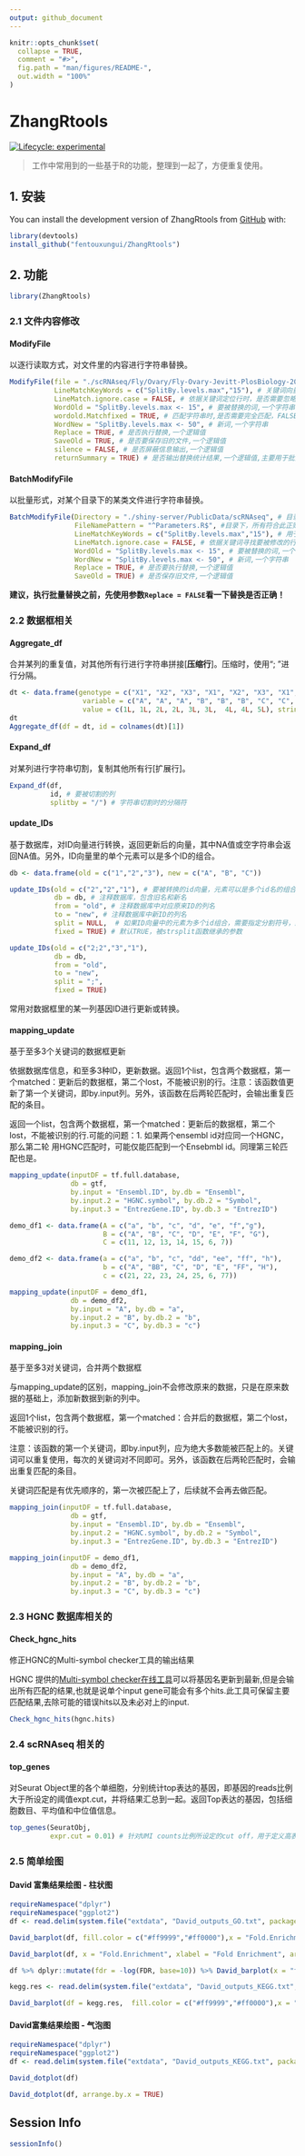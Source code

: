 ```yaml
---
output: github_document
---
```


<!-- README.md is generated from README.Rmd. Please edit that file -->

```r
knitr::opts_chunk$set(
  collapse = TRUE,
  comment = "#>",
  fig.path = "man/figures/README-",
  out.width = "100%"
)
```

# ZhangRtools

<!-- badges: start -->
[![Lifecycle: experimental](https://img.shields.io/badge/lifecycle-experimental-orange.svg)](https://lifecycle.r-lib.org/articles/stages.html#experimental)
<!-- badges: end -->

> 工作中常用到的一些基于R的功能，整理到一起了，方便重复使用。

## 1. 安装

You can install the development version of ZhangRtools from [GitHub](https://github.com/) with:

``` r
library(devtools)
install_github("fentouxungui/ZhangRtools")
```

## 2. 功能

```r
library(ZhangRtools)
```

### 2.1 文件内容修改

#### ModifyFile

以逐行读取方式，对文件里的内容进行字符串替换。

```r
ModifyFile(file = "./scRNAseq/Fly/Ovary/Fly-Ovary-Jevitt-PlosBiology-2020/Parameters.R", #文件路径
           LineMatchKeyWords = c("SplitBy.levels.max","15"), # 关键词向量，用于定位要被修改的行
           LineMatch.ignore.case = FALSE, # 依据关键词定位行时，是否需要忽略关键词的大小写
           WordOld = "SplitBy.levels.max <- 15", # 要被替换的词,一个字符串
           wordold.Matchfixed = TRUE, # 匹配字符串时,是否需要完全匹配，FALSE为使用正则表达式
           WordNew = "SplitBy.levels.max <- 50", # 新词,一个字符串
           Replace = TRUE, # 是否执行替换,一个逻辑值
           SaveOld = TRUE, # 是否要保存旧的文件,一个逻辑值
           silence = FALSE, # 是否屏蔽信息输出,一个逻辑值
           returnSummary = TRUE) # 是否输出替换统计结果,一个逻辑值,主要用于批量替换
```

#### BatchModifyFile

以批量形式，对某个目录下的某类文件进行字符串替换。

```r
BatchModifyFile(Directory = "./shiny-server/PublicData/scRNAseq", # 目录
                FileNamePattern = "^Parameters.R$", #目录下，所有符合此正则表达式的文件
                LineMatchKeyWords = c("SplitBy.levels.max","15"), # 用于寻找要被修改的行,一个关键词向量
                LineMatch.ignore.case = FALSE, # 依据关键词寻找要被修改的行时,是否需要忽略行关键词的大小写,一个逻辑值
                WordOld = "SplitBy.levels.max <- 15", # 要被替换的词,一个字符串
                WordNew = "SplitBy.levels.max <- 50", # 新词,一个字符串
                Replace = TRUE, # 是否要执行替换,一个逻辑值
                SaveOld = TRUE) # 是否保存旧文件,一个逻辑值
```

**建议，执行批量替换之前，先使用参数``Replace = FALSE``看一下替换是否正确！**

### 2.2 数据框相关

#### Aggregate_df

合并某列的重复值，对其他所有行进行字符串拼接[**压缩行**]。压缩时，使用“; ”进行分隔。

```r
dt <- data.frame(genotype = c("X1", "X2", "X3", "X1", "X2", "X3", "X1", "X2", "X3"),
                  variable = c("A", "A", "A", "B", "B", "B", "C", "C", "C"),
                  value = c(1L, 1L, 2L, 2L, 3L, 3L,  4L, 4L, 5L), stringsAsFactors = FALSE)
dt
Aggregate_df(df = dt, id = colnames(dt)[1])
```

#### Expand_df

对某列进行字符串切割，复制其他所有行[扩展行]。

```r
Expand_df(df, 
          id, # 要被切割的列
          splitby = "/") # 字符串切割时的分隔符
```
#### update_IDs

基于数据库，对ID向量进行转换，返回更新后的向量，其中NA值或空字符串会返回NA值。另外，ID向量里的单个元素可以是多个ID的组合。

```r
db <- data.frame(old = c("1","2","3"), new = c("A", "B", "C"))

update_IDs(old = c("2","2","1"), # 要被转换的id向量，元素可以是多个id名的组合，用| ；或其它符号隔开。
           db = db, # 注释数据库，包含旧名和新名
           from = "old", # 注释数据库中对应原来ID的列名
           to = "new", # 注释数据库中新ID的列名
           split = NULL,  # 如果ID向量中的元素为多个id组合，需要指定分割符号，默认为NULL，即为单个ID，无需分割
           fixed = TRUE) # 默认TRUE，被strsplit函数继承的参数

update_IDs(old = c("2;2","3","1"), 
           db = db,
           from = "old",
           to = "new", 
           split = ";", 
           fixed = TRUE)

```

常用对数据框里的某一列基因ID进行更新或转换。

#### mapping_update

基于至多3个关键词的数据框更新

依据数据库信息，和至多3种ID，更新数据。返回1个list，包含两个数据框，第一个matched：更新后的数据框，第二个lost，不能被识别的行。注意：该函数值更新了第一个关键词，即by.input列。另外，该函数在后两轮匹配时，会输出重复匹配的条目。

返回一个list，包含两个数据框，第一个matched：更新后的数据框，第二个lost，不能被识别的行.可能的问题：1. 如果两个ensembl id对应同一个HGNC，那么第二轮
用HGNC匹配时，可能仅能匹配到一个Ensebmbl id。同理第三轮匹配也是。

```r
mapping_update(inputDF = tf.full.database, 
               db = gtf, 
               by.input = "Ensembl.ID", by.db = "Ensembl", 
               by.input.2 = "HGNC.symbol", by.db.2 = "Symbol",
               by.input.3 = "EntrezGene.ID", by.db.3 = "EntrezID")
```


```r
demo_df1 <- data.frame(A = c("a", "b", "c", "d", "e", "f","g"),
                       B = c("A", "B", "C", "D", "E", "F", "G"),
                       C = c(11, 12, 13, 14, 15, 6, 7))

demo_df2 <- data.frame(a = c("a", "b", "c", "dd", "ee", "ff", "h"),
                       b = c("A", "BB", "C", "D", "E", "FF", "H"),
                       c = c(21, 22, 23, 24, 25, 6, 77))

mapping_update(inputDF = demo_df1, 
               db = demo_df2, 
               by.input = "A", by.db = "a", 
               by.input.2 = "B", by.db.2 = "b",
               by.input.3 = "C", by.db.3 = "c")
```

#### mapping_join

基于至多3对关键词，合并两个数据框

与mapping_update的区别，mapping_join不会修改原来的数据，只是在原来数据的基础上，添加新数据到新的列中。

返回1个list，包含两个数据框，第一个matched：合并后的数据框，第二个lost，不能被识别的行。

注意：该函数的第一个关键词，即by.input列，应为绝大多数能被匹配上的。关键词可以重复使用，每次的关键词对不同即可。另外，该函数在后两轮匹配时，会输出重复匹配的条目。

关键词匹配是有优先顺序的，第一次被匹配上了，后续就不会再去做匹配。

```r
mapping_join(inputDF = tf.full.database, 
               db = gtf, 
               by.input = "Ensembl.ID", by.db = "Ensembl", 
               by.input.2 = "HGNC.symbol", by.db.2 = "Symbol",
               by.input.3 = "EntrezGene.ID", by.db.3 = "EntrezID")
```


```r
mapping_join(inputDF = demo_df1, 
               db = demo_df2, 
               by.input = "A", by.db = "a", 
               by.input.2 = "B", by.db.2 = "b",
               by.input.3 = "C", by.db.3 = "c")
```

### 2.3 HGNC 数据库相关的

#### Check_hgnc_hits

修正HGNC的Multi-symbol checker工具的输出结果

HGNC 提供的[Multi-symbol checker在线工具](https://www.genenames.org/tools/multi-symbol-checker/)可以将基因名更新到最新,但是会输出所有匹配的结果,也就是说单个input gene可能会有多个hits.此工具可保留主要匹配结果,去除可能的错误hits以及未必对上的input.

```r
Check_hgnc_hits(hgnc.hits)
```

### 2.4 scRNAseq 相关的

#### top_genes

对Seurat Object里的各个单细胞，分别统计top表达的基因，即基因的reads比例大于所设定的阈值expt.cut，并将结果汇总到一起。返回Top表达的基因，包括细胞数目、平均值和中位值信息。
 
```r
top_genes(SeuratObj, 
          expr.cut = 0.01) # 针对UMI counts比例所设定的cut off，用于定义高表达的基因。
```


### 2.5 简单绘图

#### David 富集结果绘图 - **柱状图**

```r
requireNamespace("dplyr")
requireNamespace("ggplot2")
df <- read.delim(system.file("extdata", "David_outputs_GO.txt", package = "ZhangRtools"), stringsAsFactors = FALSE)

David_barplot(df, fill.color = c("#ff9999","#ff0000"),x = "Fold.Enrichment", xlabel = "Fold Enrichment")

David_barplot(df, x = "Fold.Enrichment", xlabel = "Fold Enrichment", arrange.by.x = TRUE)

df %>% dplyr::mutate(fdr = -log(FDR, base=10)) %>% David_barplot(x = "fdr", xlabel = "-log(10)FDR")

kegg.res <- read.delim(system.file("extdata", "David_outputs_KEGG.txt",package = "ZhangRtools"), stringsAsFactors = FALSE)

David_barplot(df = kegg.res,  fill.color = c("#ff9999","#ff0000"),x = "Fold.Enrichment", xlabel = "Fold Enrichment")
```

#### David富集结果绘图 - **气泡图**

```r
requireNamespace("dplyr")
requireNamespace("ggplot2")
df <- read.delim(system.file("extdata", "David_outputs_KEGG.txt", package = "ZhangRtools"), stringsAsFactors = FALSE)

David_dotplot(df)

David_dotplot(df, arrange.by.x = TRUE)
```

## Session Info

```r
sessionInfo()
```





